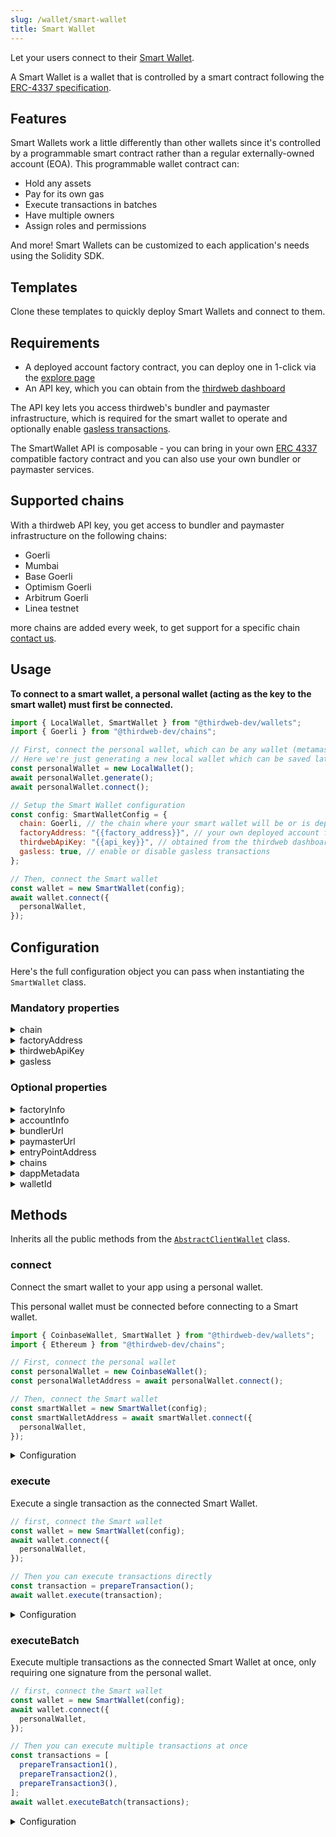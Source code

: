 ```yaml
---
slug: /wallet/smart-wallet
title: Smart Wallet
---
```



Let your users connect to their [Smart Wallet](/glossary/smart-wallet).

A Smart Wallet is a wallet that is controlled by a smart contract following the [ERC-4337 specification](https://eips.ethereum.org/EIPS/eip-4337).

## Features

Smart Wallets work a little differently than other wallets since it's controlled by a programmable smart contract rather than a regular externally-owned account (EOA). This programmable wallet contract can:

- Hold any assets
- Pay for its own gas
- Execute transactions in batches
- Have multiple owners
- Assign roles and permissions

And more! Smart Wallets can be customized to each application's needs using the Solidity SDK.

## Templates

Clone these templates to quickly deploy Smart Wallets and connect to them.

<div className="row" style={{ marginLeft: 8 }}>
  <div>
    <ViewRepoButton
      name={"js"}
      text="Node.js Script"
      link={"https://github.com/thirdweb-example/smart-wallet-script"}
    />
  </div>
  <div style={{ marginLeft: 12 }}>
    <ViewRepoButton
      name={"js"}
      text="React App"
      link={"https://github.com/thirdweb-example/smart-wallet-react"}
    />
  </div>
</div>

## Requirements

- A deployed account factory contract, you can deploy one in 1-click via the [explore page](https://thirdweb.com/explore/smart-wallet)
- An API key, which you can obtain from the [thirdweb dashboard](https://thirdweb.com/dashboard/api-keys)

The API key lets you access thirdweb's bundler and paymaster infrastructure, which is required for the smart wallet to operate and optionally enable [gasless transactions](/glossary/gasless-transactions).

The SmartWallet API is composable - you can bring in your own [ERC 4337](https://eips.ethereum.org/EIPS/eip-4337) compatible factory contract and you can also use your own bundler or paymaster services.

## Supported chains

With a thirdweb API key, you get access to bundler and paymaster infrastructure on the following chains:

- Goerli
- Mumbai
- Base Goerli
- Optimism Goerli
- Arbitrum Goerli
- Linea testnet

more chains are added every week, to get support for a specific chain [contact us](https://thirdweb.typeform.com/to/Q93CVgUc?typeform-source=thirdweb-www-git-mariano-ftd-1670.thirdweb-preview.com).

## Usage

**To connect to a smart wallet, a personal wallet (acting as the key to the smart wallet) must first be connected.**

```javascript
import { LocalWallet, SmartWallet } from "@thirdweb-dev/wallets";
import { Goerli } from "@thirdweb-dev/chains";

// First, connect the personal wallet, which can be any wallet (metamask, walletconnect, etc.)
// Here we're just generating a new local wallet which can be saved later
const personalWallet = new LocalWallet();
await personalWallet.generate();
await personalWallet.connect();

// Setup the Smart Wallet configuration
const config: SmartWalletConfig = {
  chain: Goerli, // the chain where your smart wallet will be or is deployed
  factoryAddress: "{{factory_address}}", // your own deployed account factory address
  thirdwebApiKey: "{{api_key}}", // obtained from the thirdweb dashboard
  gasless: true, // enable or disable gasless transactions
};

// Then, connect the Smart wallet
const wallet = new SmartWallet(config);
await wallet.connect({
  personalWallet,
});
```

## Configuration

Here's the full configuration object you can pass when instantiating the `SmartWallet` class.

### Mandatory properties

<details>
  <summary>chain</summary>
  <div>

The chain that the Smart Wallet contract is deployed to.

Either a `Chain` object, from the [`@thirdweb-dev/chains`](https://www.npmjs.com/package/@thirdweb-dev/chains) package, a chain name, or an RPC URL.

</div>
</details>

<details>
  <summary>factoryAddress</summary>
  <div>

The address of the Smart Wallet Factory contract.

Must be a `string`.

</div>
</details>

<details>
  <summary>thirdwebApiKey</summary>
  <div>

Your thirdweb API key can be obtained from the [thirdweb dashboard](https://thirdweb.com/dashboard/api-keys).

If you're using your own bundler and paymaster, you can set this to an empty string.

Must be a `string`.

</div>
</details>

<details>
  <summary>gasless</summary>
  <div>

Whether to turn on or off gasless transactions.

- If set to `true`, all gas fees will be paid by a paymaster.
- If set to `false`, all gas fees will be paid by the Smart Wallet itself (needs to be funded).

Must be a `boolean`.

</div>
</details>

### Optional properties

<details>
  <summary>factoryInfo</summary>
  <div>

Customize how the Smart Wallet Factory contract is interacted with. If not provided, the default functions will be used.

Must be a `object`. The object can contain the following properties:

- `createAccount` - a function that returns the transaction object to create a new Smart Wallet.
- `getAccountAddress` - a function that returns the address of the Smart Wallet contract given the owner address.
- `abi` - optional ABI. If not provided, the ABI will be auto-resolved.

Example:

```javascript
 const config: SmartWalletConfig = {
      chain,
      gasless,
      factoryAddress,
      thirdwebApiKey,
      // highlight-start
      factoryInfo: {
        createAccount: (factory, owner) => {
          return factory.prepare("customCreateAccount", [
            owner,
            getExtraData(),
          ]);
        },
        getAccountAddress(factory, owner) {
          return factory.call("getAccountAddress", [owner]);
        },
        abi: [...]
      },
      // highlight-end
    };
```

</div>
</details>

<details>
  <summary>accountInfo</summary>
  <div>

Customize how the Smart Wallet Account contract is interacted with. If not provided, the default functions will be used.

Must be a `object`. The object can contain the following properties:

- `execute` - a function that returns the transaction object to execute an arbitrary transaction.
- `getNonce` - a function that returns the current nonce of the account.
- `abi` - optional ABI. If not provided, the ABI will be auto-resolved.

Example:

```javascript
 const config: SmartWalletConfig = {
      chain,
      gasless,
      factoryAddress,
      thirdwebApiKey,
      // highlight-start
      accountInfo: {
        execute: (account, target, value, data) => {
          return account.prepare("customExecute", [
            target, value, data
          ]);
        },
        getNonce(account) {
          return account.call("getNonce");
        },
        abi: [...]
      },
      // highlight-end
    };
```

</div>
</details>

<details>
  <summary>bundlerUrl</summary>
  <div>

Your own bundler URL to send user operations to. Uses thirdweb's bundler by default.

Must be a `string`.

</div>
</details>

<details>
  <summary>paymasterUrl</summary>
  <div>

Your own paymaster URL to send user operations to for gasless transactions. Uses thirdweb's paymaster by default.

Must be a `string`.

</div>
</details>

<details>
  <summary>entryPointAddress</summary>
  <div>

The entrypoint contract address. Uses v0.6 by default.

Must be a `string`.

</div>
</details>

<details>
  <summary>chains</summary>
  <div>

Provide an array of chains you want to support.

Must be an array of `Chain` objects, from the [`@thirdweb-dev/chains`](https://www.npmjs.com/package/@thirdweb-dev/chains) package.

Defaults to thirdweb's [default chains](/react/react.thirdwebprovider#default-chains).

```javascript
import { SmartWallet } from "@thirdweb-dev/wallets";
import { Ethereum } from "@thirdweb-dev/chains";

const wallet = new SmartWallet(
  // highlight-start
  {
    chains: [Ethereum],
  },
  // highlight-end
);
```

</div>
</details>

<details>
  <summary>dappMetadata</summary>
  <div>

Information about your app that the wallet will display when your app tries to connect to it.

Must be an object containing `name`, `url` and optionally `description` and `logoUrl` properties.

```javascript
import { SmartWallet } from "@thirdweb-dev/wallets";

const wallet = new SmartWallet({
  // highlight-start
  dappMetadata: {
    name: "thirdweb powered dApp",
    url: "https://thirdweb.com",
    description: "thirdweb powered dApp", // optional
    logoUrl: "https://thirdweb.com/favicon.ico", // optional
  },
  // highlight-end
});
```

</div>
</details>

<details>
  <summary>walletId</summary>
  <div>

An ID for the wallet that is used to store the wallet in the `walletStorage`.

```javascript
import { SmartWallet } from "@thirdweb-dev/wallets";

const wallet = new SmartWallet(
  // highlight-start
  {
    walletId: "wallet-id",
  },
  // highlight-end
);
```

</div>
</details>

## Methods

Inherits all the public methods from the [`AbstractClientWallet`](interfaces/abstract-client-wallet) class.

### connect

Connect the smart wallet to your app using a personal wallet.

This personal wallet must be connected before connecting to a Smart wallet.

```javascript
import { CoinbaseWallet, SmartWallet } from "@thirdweb-dev/wallets";
import { Ethereum } from "@thirdweb-dev/chains";

// First, connect the personal wallet
const personalWallet = new CoinbaseWallet();
const personalWalletAddress = await personalWallet.connect();

// Then, connect the Smart wallet
const smartWallet = new SmartWallet(config);
const smartWalletAddress = await smartWallet.connect({
  personalWallet,
});
```

<details>
  <summary>Configuration</summary>
  <div>

#### personalWallet

The instance of a personal wallet that can sign transactions on the Smart Wallet.

Must be an `EVMWallet` instance such as [`CoinbaseWallet`](/wallet/coinbase-wallet) or [`MetamaskWallet`](/wallet/metamask).

Returns a `string` containing the wallet address, or throws an error if the connection fails.

```typescript
string;
```

</div>
</details>

### execute

Execute a single transaction as the connected Smart Wallet.

```javascript
// first, connect the Smart wallet
const wallet = new SmartWallet(config);
await wallet.connect({
  personalWallet,
});

// Then you can execute transactions directly
const transaction = prepareTransaction();
await wallet.execute(transaction);
```

<details>
  <summary>Configuration</summary>
  <div>

#### transaction

The transaction to execute. Must be of type `Transaction` from the [`@thirdweb-dev/sdk`](https://www.npmjs.com/package/@thirdweb-dev/sdk) package.

Creating these transactions can be done easily using the [Transaction Builder](/typescript/sdk.smartcontract.prepare) from the thirdweb SDK.

Returns a `TransactionResult` containing the transaction receipt.

```typescript
TransactionResult;
```

</div>
</details>

### executeBatch

Execute multiple transactions as the connected Smart Wallet at once, only requiring one signature from the personal wallet.

```javascript
// first, connect the Smart wallet
const wallet = new SmartWallet(config);
await wallet.connect({
  personalWallet,
});

// Then you can execute multiple transactions at once
const transactions = [
  prepareTransaction1(),
  prepareTransaction2(),
  prepareTransaction3(),
];
await wallet.executeBatch(transactions);
```

<details>
  <summary>Configuration</summary>
  <div>

#### transactions

An array of transactions to execute. Must be of type `Transaction[]` from the [`@thirdweb-dev/sdk`](https://www.npmjs.com/package/@thirdweb-dev/sdk) package.

Creating these transactions can be done easily using the [Transaction Builder](typescript/sdk.smartcontract.prepare) from the thirdweb SDK.

Returns a `TransactionResult` containing the transaction receipt.

```typescript
TransactionResult;
```

</div>
</details>
